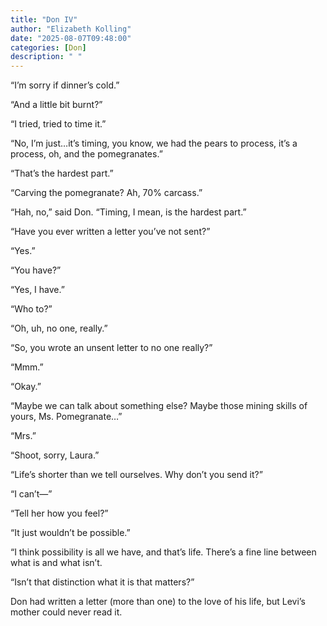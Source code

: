 ```yaml
---
title: "Don IV"
author: "Elizabeth Kolling"
date: "2025-08-07T09:48:00"
categories: [Don]
description: " "
---
```




"I’m sorry if dinner’s cold."

"And a little bit burnt?"

"I tried, tried to time it."

"No, I'm just...it's timing, you know, we had the pears to process, it's a process, oh, and the pomegranates."

"That's the hardest part."

"Carving the pomegranate? Ah, 70% carcass." 

"Hah, no," said Don. "Timing, I mean, is the hardest part."

"Have you ever written a letter you’ve not sent?"

"Yes."

"You have?"

"Yes, I have."

"Who to?"

"Oh, uh, no one, really."

"So, you wrote an unsent letter to no one really?"

"Mmm."

"Okay."

"Maybe we can talk about something else? Maybe those mining skills of yours, Ms. Pomegranate..."

"Mrs."

"Shoot, sorry, Laura."

"Life's shorter than we tell ourselves. Why don’t you send it?"

"I can't—"

"Tell her how you feel?"

"It just wouldn’t be possible."

"I think possibility is all we have, and that's life. There’s a fine line between what is and what isn’t.

"Isn't that distinction what it is that matters?"

Don had written a letter (more than one) to the love of his life, but Levi's mother could never read it.

 